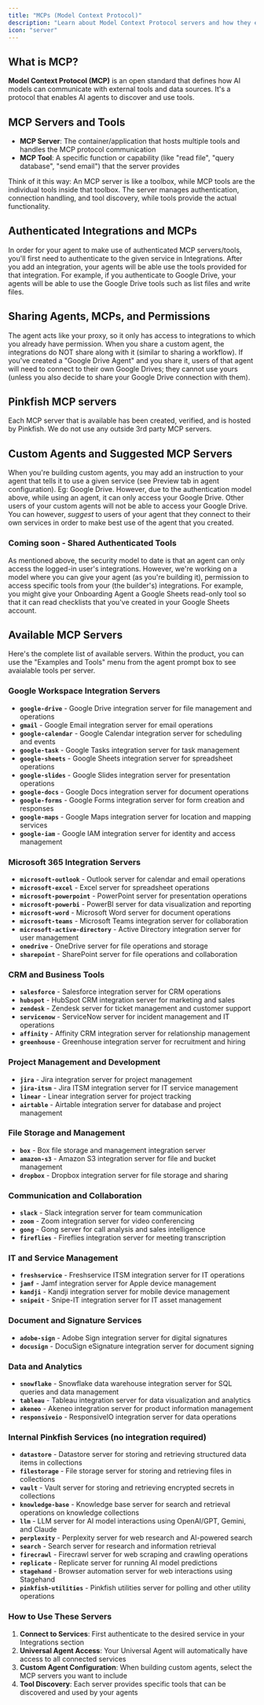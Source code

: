 ```yaml
---
title: "MCPs (Model Context Protocol)"
description: "Learn about Model Context Protocol servers and how they extend Agent capabilities"
icon: "server"
---
```


## What is MCP?

**Model Context Protocol (MCP)** is an open standard that defines how AI models can communicate with external tools and data sources. It's a protocol that enables AI agents to discover and use tools.

## MCP Servers and Tools

- **MCP Server**: The container/application that hosts multiple tools and handles the MCP protocol communication
- **MCP Tool**: A specific function or capability (like "read file", "query database", "send email") that the server provides

Think of it this way: An MCP server is like a toolbox, while MCP tools are the individual tools inside that toolbox. The server manages authentication, connection handling, and tool discovery, while tools provide the actual functionality.

## Authenticated Integrations and MCPs

In order for your agent to make use of authenticated MCP servers/tools, you'll first need to authenticate to the given service in Integrations. After you add an integration, your agents will be able use the tools provided for that integration. For example, if you authenticate to Google Drive, your agents will be able to use the Google Drive tools such as list files and write files.

## Sharing Agents, MCPs, and Permissions

The agent acts like your proxy, so it only has access to integrations to which you already have permission. When you share a custom agent, the integrations do NOT share along with it (similar to sharing a workflow). If you've created a "Google Drive Agent" and you share it, users of that agent will need to connect to their own Google Drives; they cannot use yours (unless you also decide to share your Google Drive connection with them).

## Pinkfish MCP servers

Each MCP server that is available has been created, verified, and is hosted by Pinkfish. We do not use any outside 3rd party MCP servers.

## Custom Agents and Suggested MCP Servers

When you're building custom agents, you may add an instruction to your agent that tells it to use a given service (see Preview tab in agent configuration). Eg: Google Drive. However, due to the authentication model above, while using an agent, it can only access your Google Drive. Other users of your custom agents will not be able to access your Google Drive. You can however, _suggest_ to users of your agent that they connect to their own services in order to make best use of the agent that you created.

### Coming soon - Shared Authenticated Tools

As mentioned above, the security model to date is that an agent can only access the logged-in user's integrations. However, we're working on a model where you can give your agent (as you're building it), permission to access specific tools from your (the builder's) integrations. For example, you might give your Onboarding Agent a Google Sheets read-only tool so that it can read checklists that you've created in your Google Sheets account.

## Available MCP Servers

Here's the complete list of available servers. Within the product, you can use the "Examples and Tools" menu from the agent prompt box to see avaialable tools per server.

### **Google Workspace Integration Servers**

- **`google-drive`** - Google Drive integration server for file management and operations
- **`gmail`** - Google Email integration server for email operations
- **`google-calendar`** - Google Calendar integration server for scheduling and events
- **`google-task`** - Google Tasks integration server for task management
- **`google-sheets`** - Google Sheets integration server for spreadsheet operations
- **`google-slides`** - Google Slides integration server for presentation operations
- **`google-docs`** - Google Docs integration server for document operations
- **`google-forms`** - Google Forms integration server for form creation and responses
- **`google-maps`** - Google Maps integration server for location and mapping services
- **`google-iam`** - Google IAM integration server for identity and access management

### **Microsoft 365 Integration Servers**

- **`microsoft-outlook`** - Outlook server for calendar and email operations
- **`microsoft-excel`** - Excel server for spreadsheet operations
- **`microsoft-powerpoint`** - PowerPoint server for presentation operations
- **`microsoft-powerbi`** - PowerBI server for data visualization and reporting
- **`microsoft-word`** - Microsoft Word server for document operations
- **`microsoft-teams`** - Microsoft Teams integration server for collaboration
- **`microsoft-active-directory`** - Active Directory integration server for user management
- **`onedrive`** - OneDrive server for file operations and storage
- **`sharepoint`** - SharePoint server for file operations and collaboration

### **CRM and Business Tools**

- **`salesforce`** - Salesforce integration server for CRM operations
- **`hubspot`** - HubSpot CRM integration server for marketing and sales
- **`zendesk`** - Zendesk server for ticket management and customer support
- **`servicenow`** - ServiceNow server for incident management and IT operations
- **`affinity`** - Affinity CRM integration server for relationship management
- **`greenhouse`** - Greenhouse integration server for recruitment and hiring

### **Project Management and Development**

- **`jira`** - Jira integration server for project management
- **`jira-itsm`** - Jira ITSM integration server for IT service management
- **`linear`** - Linear integration server for project tracking
- **`airtable`** - Airtable integration server for database and project management

### **File Storage and Management**

- **`box`** - Box file storage and management integration server
- **`amazon-s3`** - Amazon S3 integration server for file and bucket management
- **`dropbox`** - Dropbox integration server for file storage and sharing

### **Communication and Collaboration**

- **`slack`** - Slack integration server for team communication
- **`zoom`** - Zoom integration server for video conferencing
- **`gong`** - Gong server for call analysis and sales intelligence
- **`fireflies`** - Fireflies integration server for meeting transcription

### **IT and Service Management**

- **`freshservice`** - Freshservice ITSM integration server for IT operations
- **`jamf`** - Jamf integration server for Apple device management
- **`kandji`** - Kandji integration server for mobile device management
- **`snipeit`** - Snipe-IT integration server for IT asset management

### **Document and Signature Services**

- **`adobe-sign`** - Adobe Sign integration server for digital signatures
- **`docusign`** - DocuSign eSignature integration server for document signing

### **Data and Analytics**

- **`snowflake`** - Snowflake data warehouse integration server for SQL queries and data management
- **`tableau`** - Tableau integration server for data visualization and analytics
- **`akeneo`** - Akeneo integration server for product information management
- **`responsiveio`** - ResponsiveIO integration server for data operations

### **Internal Pinkfish Services (no integration required)**

- **`datastore`** - Datastore server for storing and retrieving structured data items in collections
- **`filestorage`** - File storage server for storing and retrieving files in collections
- **`vault`** - Vault server for storing and retrieving encrypted secrets in collections
- **`knowledge-base`** - Knowledge base server for search and retrieval operations on knowledge collections
- **`llm`** - LLM server for AI model interactions using OpenAI/GPT, Gemini, and Claude
- **`perplexity`** - Perplexity server for web research and AI-powered search
- **`search`** - Search server for research and information retrieval
- **`firecrawl`** - Firecrawl server for web scraping and crawling operations
- **`replicate`** - Replicate server for running AI model predictions
- **`stagehand`** - Browser automation server for web interactions using Stagehand
- **`pinkfish-utilities`** - Pinkfish utilities server for polling and other utility operations

### **How to Use These Servers**

1. **Connect to Services**: First authenticate to the desired service in your Integrations section
2. **Universal Agent Access**: Your Universal Agent will automatically have access to all connected services
3. **Custom Agent Configuration**: When building custom agents, select the MCP servers you want to include
4. **Tool Discovery**: Each server provides specific tools that can be discovered and used by your agents
